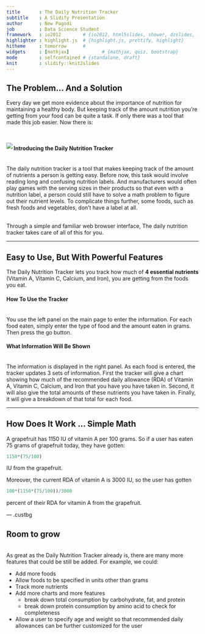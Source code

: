 ```yaml
---
title       : The Daily Nutrition Tracker
subtitle    : A Slidify Presentation
author      : New Pagodi
job         : Data Science Student
framework   : io2012        # {io2012, html5slides, shower, dzslides, ...}
highlighter : highlight.js  # {highlight.js, prettify, highlight}
hitheme     : tomorrow      # 
widgets     : [mathjax]            # {mathjax, quiz, bootstrap}
mode        : selfcontained # {standalone, draft}
knit        : slidify::knit2slides
--- 
```


  
<style>
  .title-slide {
    background-image: url(assets/img/subtle_white_mini_waves.png);
    
  }
</style>

<style>
.custbg {
  background-image:url(assets/img/food-carrot.png); 
  background-repeat: no-repeat;
  background-position: center center;
  background-size: cover;
}
</style>


## The Problem... And a Solution

Every day we get more evidence about the importance of nutrition for maintaining a healthy body.  But keeping track of the amount nutrition you're getting from your food can be quite a task.  If only there was a tool that made this job easier.  Now there is:

<br>

<img align="left" src="assets/img/dnt.png">

#### Introducing the Daily Nutrition Tracker<br><br>

The daily nutrition tracker is a tool that makes keeping track of the amount of nutrients a person is getting easy.  Before now, this task would involve reading long and confusing nutrition labels.  And manufacturers would often play games with the serving sizes in their products so that even with a nutrition label, a person could still have to solve a math problem to figure out their nutrient levels.  To complicate things further, some foods, such as fresh foods and vegetables, don't have a label at all.<br><br>

Through a simple and familiar web browser interface, The daily nutrition tracker takes care of all of this for you.

--- 

## Easy to Use, But With Powerful Features  

The Daily Nutrition Tracker lets you track how much of **4 essential nutrients** (Vitamin A, Vitamin C, Calcium, and Iron), you are getting from the foods you eat.

#### How To Use the Tracker<br><br>

You use the left panel on the main page to enter the information.  For each food eaten, simply enter the type of food and the amount eaten in grams.  Then press the go button.

#### What Information Will Be Shown<br><br>

The information is displayed in the right panel.  As each food is entered, the tracker updates 3 sets of information.  First the tracker will give a chart showing how much of the  recommended daily allowance (RDA) of Vitamin A, Vitamin C, Calcium, and Iron that you have you have taken in.  Second, it will also give the total amounts of these nutrients you have taken in.  Finally, it will give a breakdown of that total for each food.

--- 

## How Does It Work ... Simple Math

A grapefruit has 1150 IU of vitamin A per 100 grams.  So if a user has eaten 75 grams of grapefruit today, they have gotten:

```r
1150*(75/100)
```

IU from the grapefruit.  

Moreover, the current RDA of vitamin A is 3000 IU, so the user has gotten

```r
100*(1150*(75/100))/3000
```

percent of their RDA for vitamin A from the grapefruit. 

--- .custbg

## Room to grow

<br>
As great as the Daily Nutrition Tracker already is, there are many more features that could be still be added.  For example, we could:

 + Add more foods
 + Allow foods to be specified in units other than grams
 + Track more nutrients
 + Add more charts and more features
   - break down total consumption by carbohydrate, fat, and protein
   - break down protein consumption by amino acid to check for completeness
 + Allow a user to specify age and weight so that recommended daily allowances can be further customized for the user
